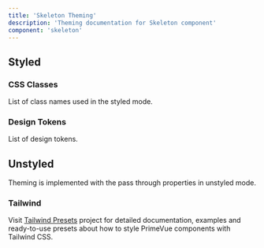 ```yaml
---
title: 'Skeleton Theming'
description: 'Theming documentation for Skeleton component'
component: 'skeleton'
---
```


## Styled

### CSS Classes

List of class names used in the styled mode.

<DocTable name="Skeleton" category="style" />

### Design Tokens

List of design tokens.

<DocTable name="Skeleton" category="token" />

## Unstyled

Theming is implemented with the pass through properties in unstyled mode.

### Tailwind

Visit [Tailwind Presets](https://github.com/primefaces/primevue-tailwind) project for detailed documentation, examples and ready-to-use presets about how to style PrimeVue components with Tailwind CSS.
